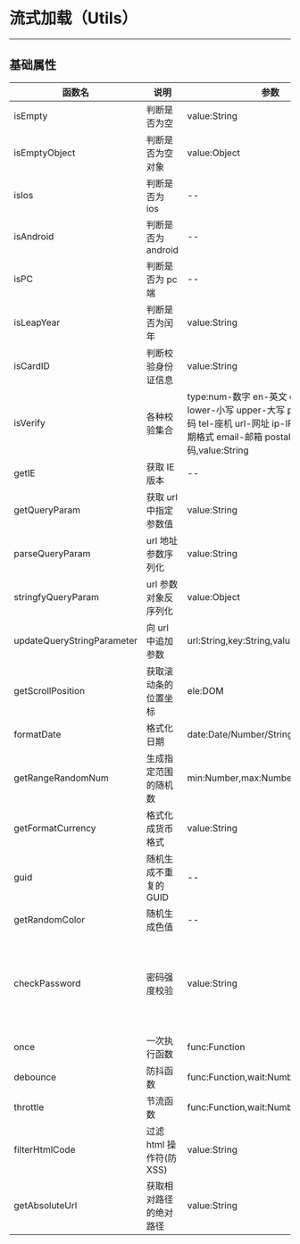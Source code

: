 
# 流式加载（Utils）

---

<Meta title="常用函数/工具函数(Utils)" />

## 基础属性

| 函数名                     | 说明                     | 参数                                 | 返回值                                                             |
| -------------------------- | ------------------------ | ------------------------------------ | ------------------------------------------------------------------ |
| isEmpty                    | 判断是否为空             | value:String                         | Boolean                                                            |
| isEmptyObject              | 判断是否为空对象         | value:Object                         | Boolean                                                            |
| isIos                      | 判断是否为 ios           | --                                   | Boolean                                                            |
| isAndroid                  | 判断是否为 android       | --                                   | Boolean                                                            |
| isPC                       | 判断是否为 pc 端         | --                                   | Boolean                                                            |
| isLeapYear                 | 判断是否为闰年           | value:String                         | Boolean                                                            |
| isCardID                   | 判断校验身份证信息       | value:String                         | Boolean                                                            |
| isVerify                   | 各种校验集合             | type:num-数字 en-英文 chn-中文 lower-小写 upper-大写 phone-手机号码 tel-座机 url-网址 ip-IP地址 date-日期格式 email-邮箱 postal-邮政编码,value:String                                   | Boolean                                                                 |
| getIE                      | 获取 IE 版本             | --                                   | 版本号                                                             |
| getQueryParam              | 获取 url 中指定参数值    | value:String                         | 参数值                                                             |
| parseQueryParam            | url 地址参数序列化       | value:String                         | Object                                                             |
| stringfyQueryParam         | url 参数对象反序列化     | value:Object                         | String                                                             |
| updateQueryStringParameter | 向 url 中追加参数        | url:String,key:String,value:any      | String                                                             |
| getScrollPosition          | 获取滚动条的位置坐标     | ele:DOM                              | Object{x,y}                                                        |
| formatDate                 | 格式化日期               | date:Date/Number/String,type:String  | String                                                             |
| getRangeRandomNum          | 生成指定范围的随机数     | min:Number,max:Number,type:Float/Int | Float/Int                                                          |
| getFormatCurrency          | 格式化成货币格式         | value:String                         | String                                                             |
| guid                       | 随机生成不重复的 GUID    | --                                   | xxxx-xxxx-xxxx-xxxx                                                |
| getRandomColor             | 随机生成色值             | --                                   | #XXXXXX                                                            |
| checkPassword              | 密码强度校验             | value:String                         | 1-长度大于 6 且全数字,2-且包含字母,3-且含有大写字母,4-且有特殊字符 |
| once                       | 一次执行函数             | func:Function                        | --                                                                 |
| debounce                   | 防抖函数                 | func:Function,wait:Number            | --                                                                 |
| throttle                   | 节流函数                 | func:Function,wait:Number            | --                                                                 |
| filterHtmlCode             | 过滤 html 操作符(防 XSS) | value:String                         | String                                                             |
| getAbsoluteUrl             | 获取相对路径的绝对路径   | value:String                         | String                                                             |
